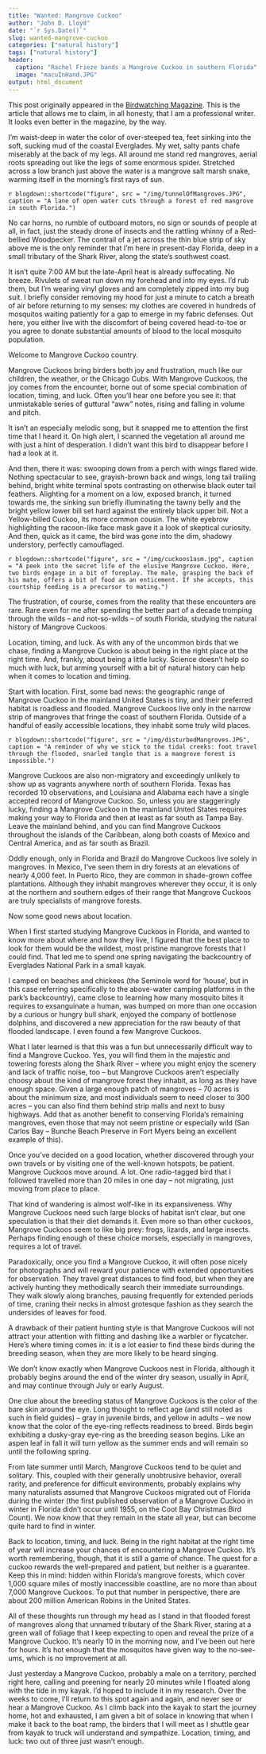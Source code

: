 ```yaml
---
title: "Wanted: Mangrove Cuckoo"
author: "John D. Lloyd"
date: "`r Sys.Date()`"
slug: wanted-mangrove-cuckoo
categories: ["natural history"]
tags: ["natural history"]
header:
  caption: "Rachel Frieze bands a Mangrove Cuckoo in southern Florida"
  image: "macuInHand.JPG"
output: html_document
---
```

This post originally appeared in the [Birdwatching Magazine](https://www.birdwatchingdaily.com/the-magazine/current-issue/). This is the article that allows me to claim, in all honesty, that I am a professional writer. It looks even better in the magazine, by the way. 

I’m waist-deep in water the color of over-steeped tea, feet sinking into the soft, sucking mud of the coastal Everglades. My wet, salty pants chafe miserably at the back of my legs. All around me stand red mangroves, aerial roots spreading out like the legs of some enormous spider. Stretched across a low branch just above the water is a mangrove salt marsh snake, warming itself in the morning’s first rays of sun. 

`r blogdown::shortcode("figure", src = "/img/tunnelOfMangroves.JPG", caption = "A lane of open water cuts through a forest of red mangrove in south Florida.")`

No car horns, no rumble of outboard motors, no sign or sounds of people at all, in fact, just the steady drone of insects and the rattling whinny of a Red-bellied Woodpecker. The contrail of a jet across the thin blue strip of sky above me is the only reminder that I’m here in present-day Florida, deep in a small tributary of the Shark River, along the state’s southwest coast. 

It isn’t quite 7:00 AM but the late-April heat is already suffocating. No breeze. Rivulets of sweat run down my forehead and into my eyes. I’d rub them, but I’m wearing vinyl gloves and am completely zipped into my bug suit. I briefly consider removing my hood for just a minute to catch a breath of air before returning to my senses: my clothes are covered in hundreds of mosquitos waiting patiently for a gap to emerge in my fabric defenses.  Out here, you either live with the discomfort of being covered head-to-toe or you agree to donate substantial amounts of blood to the local mosquito population. 

Welcome to Mangrove Cuckoo country.

Mangrove Cuckoos bring birders both joy and frustration, much like our children, the weather, or the Chicago Cubs. With Mangrove Cuckoos, the joy comes from the encounter, borne out of some special combination of location, timing, and luck. Often you’ll hear one before you see it: that unmistakable series of guttural “aww” notes, rising and falling in volume and pitch. 

It isn’t an especially melodic song, but it snapped me to attention the first time that I heard it. On high alert, I scanned the vegetation all around me with just a hint of desperation. I didn’t want this bird to disappear before I had a look at it. 

And then, there it was: swooping down from a perch with wings flared wide. Nothing spectacular to see, grayish-brown back and wings, long tail trailing behind, bright white terminal spots contrasting on otherwise black outer tail feathers. Alighting for a moment on a low, exposed branch, it turned towards me, the sinking sun briefly illuminating the tawny belly and the bright yellow lower bill set hard against the entirely black upper bill. Not a Yellow-billed Cuckoo, its more common cousin. The white eyebrow highlighting the racoon-like face mask gave it a look of skeptical curiosity. And then, quick as it came, the bird was gone into the dim, shadowy understory, perfectly camouflaged. 

`r blogdown::shortcode("figure", src = "/img/cuckoos1asm.jpg", caption = "A peek into the secret life of the elusive Mangrove Cuckoo. Here, two birds engage in a bit of foreplay. The male, grasping the back of his mate, offers a bit of food as an enticement. If she accepts, this courtship feeding is a precursor to mating.")`

The frustration, of course, comes from the reality that these encounters are rare. Rare even for me after spending the better part of a decade tromping through the wilds – and not-so-wilds – of south Florida, studying the natural history of Mangrove Cuckoos. 

Location, timing, and luck. As with any of the uncommon birds that we chase, finding a Mangrove Cuckoo is about being in the right place at the right time. And, frankly, about being a little lucky. Science doesn’t help so much with luck, but arming yourself with a bit of natural history can help when it comes to location and timing.

Start with location. First, some bad news: the geographic range of Mangrove Cuckoo in the mainland United States is tiny, and their preferred habitat is roadless and flooded. Mangrove Cuckoos live only in the narrow strip of mangroves that fringe the coast of southern Florida. Outside of a handful of easily accessible locations, they inhabit some truly wild places. 

`r blogdown::shortcode("figure", src = "/img/disturbedMangroves.JPG", caption = "A reminder of why we stick to the tidal creeks: foot travel through the flooded, snarled tangle that is a mangrove forest is impossible.")`

Mangrove Cuckoos are also non-migratory and exceedingly unlikely to show up as vagrants anywhere north of southern Florida. Texas has recorded 10 observations, and Louisiana and Alabama each have a single accepted record of Mangrove Cuckoo. So, unless you are staggeringly lucky, finding a Mangrove Cuckoo in the mainland United States requires making your way to Florida and then at least as far south as Tampa Bay. Leave the mainland behind, and you can find Mangrove Cuckoos throughout the islands of the Caribbean, along both coasts of Mexico and Central America, and as far south as Brazil. 

Oddly enough, only in Florida and Brazil do Mangrove Cuckoos live solely in mangroves. In Mexico,  I’ve seen them in dry forests at an elevations of nearly 4,000 feet. In Puerto Rico, they are common in shade-grown coffee plantations. Although they inhabit mangroves wherever they occur, it is only at the northern and southern edges of their range that Mangrove Cuckoos are truly specialists of mangrove forests.  

Now some good news about location. 

When I first started studying Mangrove Cuckoos in Florida, and wanted to know more about where and how they live, I figured that the best place to look for them would be the wildest, most pristine mangrove forests that I could find. That led me to spend one spring navigating the backcountry of Everglades National Park in a small kayak. 

I camped on beaches and chickees (the Seminole word for ‘house’, but in this case referring specifically to the above-water camping platforms in the park’s backcountry), came close to learning how many mosquito bites it requires to exsanguinate a human, was bumped on more than one occasion by a curious or hungry bull shark, enjoyed the company of bottlenose dolphins, and discovered a new appreciation for the raw beauty of that flooded landscape. I even found a few Mangrove Cuckoos.

What I later learned is that this was a fun but unnecessarily difficult way to find a Mangrove Cuckoo. Yes, you will find them in the majestic and towering forests along the Shark River – where you might enjoy the scenery and lack of traffic noise, too – but Mangrove Cuckoos aren’t especially choosy about the kind of mangrove forest they inhabit, as long as they have enough space. Given a large enough patch of mangroves – 70 acres is about the minimum size, and most individuals seem to need closer to 300 acres – you can also find them behind strip malls and next to busy highways. Add that as another benefit to conserving Florida’s remaining mangroves, even those that may not seem pristine or especially wild (San Carlos Bay – Bunche Beach Preserve in Fort Myers being an excellent example of this).

Once you’ve decided on a good location, whether discovered through your own travels or by visiting one of the well-known hotspots, be patient. Mangrove Cuckoos move around. A lot. One radio-tagged bird that I followed travelled more than 20 miles in one day – not migrating, just moving from place to place. 

That kind of wandering is almost wolf-like in its expansiveness. Why Mangrove Cuckoos need such large blocks of habitat isn’t clear, but one speculation is that their diet demands it. Even more so than other cuckoos, Mangrove Cuckoos seem to like big prey: frogs, lizards, and large insects. Perhaps finding enough of these choice morsels, especially in mangroves, requires a lot of travel. 

Paradoxically, once you find a Mangrove Cuckoo, it will often pose nicely for photographs and will reward your patience with extended opportunities for observation. They travel great distances to find food, but when they are actively hunting they methodically search their immediate surroundings. They walk slowly along branches, pausing frequently for extended periods of time, craning their necks in almost grotesque fashion as they search the undersides of leaves for food. 

A drawback of their patient hunting style is that Mangrove Cuckoos will not attract your attention with flitting and dashing like a warbler or flycatcher. Here’s where timing comes in: it is a lot easier to find these birds during the breeding season, when they are more likely to be heard singing.

We don’t know exactly when Mangrove Cuckoos nest in Florida, although it probably begins around the end of the winter dry season, usually in April, and may continue through July or early August. 

One clue about the breeding status of Mangrove Cuckoos is the color of the bare skin around the eye. Long thought to reflect age (and still noted as such in field guides) – gray in juvenile birds, and yellow in adults – we now know that the color of the eye-ring reflects readiness to breed. Birds begin exhibiting a dusky-gray eye-ring as the breeding season begins. Like an aspen leaf in fall it will turn yellow as the summer ends and will remain so until the following spring. 

From late summer until March, Mangrove Cuckoos tend to be quiet and solitary. This, coupled with their generally unobtrusive behavior, overall rarity, and preference for difficult environments, probably explains why many naturalists assumed that Mangrove Cuckoos migrated out of Florida during the winter (the first published observation of a Mangrove Cuckoo in winter in Florida didn’t occur until 1955, on the Coot Bay Christmas Bird Count). We now know that they remain in the state all year, but can become quite hard to find in winter. 

Back to location, timing, and luck. Being in the right habitat at the right time of year will increase your chances of encountering a Mangrove Cuckoo. It’s worth remembering, though, that it is still a game of chance. The quest for a cuckoo rewards the well-prepared and patient, but neither is a guarantee. Keep this in mind: hidden within Florida’s mangrove forests, which cover 1,000 square miles of mostly inaccessible coastline, are no more than about 7,000 Mangrove Cuckoos. To put that number in perspective, there are about 200 million American Robins in the United States. 

All of these thoughts run through my head as I stand in that flooded forest of mangroves along that unnamed tributary of the Shark River, staring at a green wall of foliage that I keep expecting to open and reveal the prize of a Mangrove Cuckoo. It’s nearly 10 in the morning now, and I’ve been out here for hours. It’s hot enough that the mosquitos have given way to the no-see-ums, which is no improvement at all. 

Just yesterday a Mangrove Cuckoo, probably a male on a territory, perched right here, calling and preening for nearly 20 minutes while I floated along with the tide in my kayak. I’d hoped to include it in my research. Over the weeks to come, I’ll return to this spot again and again, and never see or hear a Mangrove Cuckoo. As I climb back into the kayak to start the journey home, hot and exhausted, I am given a bit of solace in knowing that when I make it back to the boat ramp, the birders that I will meet as I shuttle gear from kayak to truck will understand and sympathize. Location, timing, and luck: two out of three just wasn’t enough.
